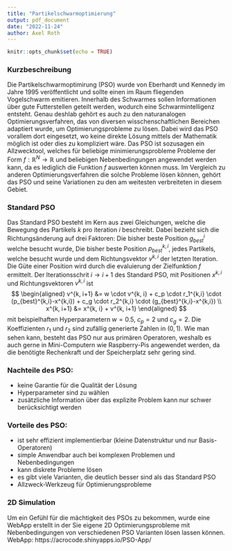 ```yaml
---
title: "Partikelschwarmoptimierung"
output: pdf_document
date: "2022-11-24"
author: Axel Roth
---
```


```r
knitr::opts_chunk$set(echo = TRUE)
```

### Kurzbeschreibung

Die Partikelschwarmoptimirung (PSO) wurde von Eberhardt und Kennedy im Jahre 1995 veröffentlicht und sollte einen im Raum fliegenden Vogelschwarm emitieren. Innerhalb des Schwarmes sollen Informationen über gute Futterstellen geteilt werden, wodurch eine Schwarmintelligenz entsteht. Genau deshlab gehört es auch zu den naturanalogen Optimierungsverfahren, das von diversen wisschenschaftlichen Bereichen adaptiert wurde, um Optimierungsprobleme zu lösen. Dabei wird das PSO vorallem dort eingesetzt, wo keine direkte Lösung mittels der Mathematik möglich ist oder dies zu kompliziert wäre. Das PSO ist sozusagen ein Allzwecktool, welches für beliebige minimierungsprobleme Probleme der Form $f:\mathbb{R}^N \rightarrow \mathbb{R}$ und beliebigen Nebenbedingungen angewendet werden kann, da es lediglich die Funktion $f$ auswerten können muss. Im Vergleich zu anderen Optimierungsverfahren die solche Probleme lösen können, gehört das PSO und seine Variationen zu den am weitesten verbreiteten in diesem Gebiet. 

### Standard PSO
Das Standard PSO besteht im Kern aus zwei Gleichungen, welche die Bewegung des Partikels $k$ pro iteration $i$ beschreibt. Dabei bezieht sich die Richtungsänderung auf drei Faktoren: Die bisher beste Position $g_{best}^{i}$ welche besucht wurde, Die bisher beste Position $p_{best}^{k,i}$, jedes Partikels, welche besucht wurde und dem Richtungsvektor $v^{k, i}$ der letzten Iteration. Die Güte einer Position wird durch die evaluierung der Zielfunktion $f$ ermittelt. Der Iterationsschrit $i \rightarrow i+1$ des Standard PSO, mit Positionen $x^{k, i}$ und Richtungsvektoren $v^{k, i}$ ist
$$
\begin{aligned}
  v^{k, i+1} &= w \cdot v^{k, i} + c_p \cdot r_1^{k,i} \cdot (p_{best}^{k,i}-x^{k,i}) + c_g \cdot r_2^{k,i} \cdot (g_{best}^{k,i}-x^{k,i}) \\
  x^{k, i+1} &= x^{k, i} + v^{k, i+1}
\end{aligned}
$$
mit beispielhaften Hyperparametern $w=0.5$, $c_p=2$ und $c_g=2$. Die Koeffizienten $r_1$ und $r_2$ sind zufällig generierte Zahlen in $(0,1)$. Wie man sehen kann, besteht das PSO nur aus primären Operatoren, weshalb es auch gerne in Mini-Computern wie Raspberry-Pis angewendet werden, da die benötigte Rechenkraft und der Speicherplatz sehr gering sind.
\newpage

### Nachteile des PSO:  

- keine Garantie für die Qualität der Lösung
- Hyperparameter sind zu wählen
- zusätzliche Information über das explizite Problem kann nur schwer berücksichtigt werden

### Vorteile des PSO:  
- ist sehr effizient implementierbar (kleine Datenstruktur und nur Basis-Operatoren)
- simple Anwendbar auch bei komplexen Problemen und Nebenbedingungen
- kann diskrete Probleme lösen
- es gibt viele Varianten, die deutlich besser sind als das Standard PSO
- Allzweck-Werkzeug für Optimierungsprobleme


### 2D Simulation
Um ein Gefühl für die mächtigkeit des PSOs zu bekommen, wurde eine WebApp erstellt in der Sie eigene 2D Optimierungsprobleme mit Nebenbedingungen von verschiedenen PSO Varianten lösen lassen können.
WebApp: https://acrocode.shinyapps.io/PSO-App/







